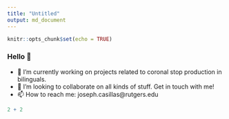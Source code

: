 ```yaml
---
title: "Untitled"
output: md_document
---
```


```r
knitr::opts_chunk$set(echo = TRUE)
```

### Hello 👋

- 🔭 I’m currently working on projects related to coronal stop production in bilinguals.
- 👯 I’m looking to collaborate on all kinds of stuff. Get in touch with me!
- 📫 How to reach me: joseph.casillas@rutgers.edu

```r
2 + 2
```
